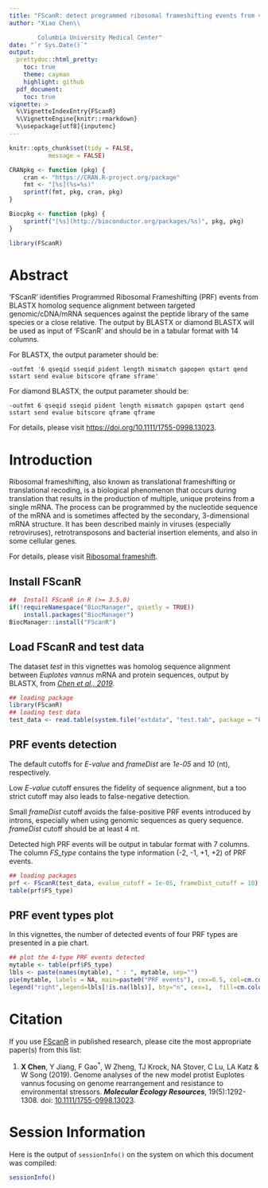 ```yaml
---
title: "FScanR: detect programmed ribosomal frameshifting events from various genomes"
author: "Xiao Chen\\

        Columbia University Medical Center"
date: "`r Sys.Date()`"
output:
  prettydoc::html_pretty:
    toc: true
    theme: cayman
    highlight: github
  pdf_document:
    toc: true
vignette: >
  %\VignetteIndexEntry{FScanR}
  %\VignetteEngine{knitr::rmarkdown}
  %\usepackage[utf8]{inputenc}
---
```


```r
knitr::opts_chunk$set(tidy = FALSE,
		   message = FALSE)
```


```r
CRANpkg <- function (pkg) {
    cran <- "https://CRAN.R-project.org/package"
    fmt <- "[%s](%s=%s)"
    sprintf(fmt, pkg, cran, pkg)
}

Biocpkg <- function (pkg) {
    sprintf("[%s](http://bioconductor.org/packages/%s)", pkg, pkg)
}

```

```r
library(FScanR)
```

# Abstract

'FScanR' identifies Programmed Ribosomal Frameshifting (PRF) events from BLASTX homolog sequence alignment 
between targeted genomic/cDNA/mRNA sequences against the peptide library of the same species or a close relative. 
The output by BLASTX or diamond BLASTX will be used as input of 'FScanR' and should be in a tabular format with 14 columns. 

For BLASTX, the output parameter should be: 

	-outfmt '6 qseqid sseqid pident length mismatch gapopen qstart qend sstart send evalue bitscore qframe sframe'

For diamond BLASTX, the output parameter should be: 

	-outfmt 6 qseqid sseqid pident length mismatch gapopen qstart qend sstart send evalue bitscore qframe qframe

For details, please visit <https://doi.org/10.1111/1755-0998.13023>.


# Introduction

Ribosomal frameshifting, also known as translational frameshifting or translational recoding, is a biological phenomenon 
that occurs during translation that results in the production of multiple, unique proteins from a single mRNA. 
The process can be programmed by the nucleotide sequence of the mRNA and is sometimes affected by the secondary, 3-dimensional mRNA structure.
It has been described mainly in viruses (especially retroviruses), retrotransposons and bacterial insertion elements, and also in some cellular genes.

For details, please visit [Ribosomal frameshift](https://en.wikipedia.org/wiki/Ribosomal_frameshift).


## Install FScanR
```r
##  Install FScanR in R (>= 3.5.0)
if(!requireNamespace("BiocManager", quietly = TRUE))
    install.packages("BiocManager")
BiocManager::install("FScanR")
```

## Load FScanR and test data

The dataset _test_ in this vignettes was homolog sequence alignment between _Euplotes vannus_ mRNA and protein sequences, 
output by BLASTX, from [_Chen et al., 2019_](https://doi.org/10.1111/1755-0998.13023).

```r
## loading package
library(FScanR)
## loading test data
test_data <- read.table(system.file("extdata", "test.tab", package = "FScanR"), header=T, sep="\t")
```

## PRF events detection

The default cutoffs for _E-value_ and _frameDist_ are _1e-05_ and _10_ (nt), respectively.

Low _E-value_ cutoff ensures the fidelity of sequence alignment, but a too strict cutoff 
may also leads to false-negative detection.

Small _frameDist_ cutoff avoids the false-positive PRF events introduced by introns, 
especially when using genomic sequences as query sequence. _frameDist_ cutoff should be 
at least 4 nt.

Detected high PRF events will be output in tabular format with 7 columns. 
The column _FS_type_ contains the type information (-2, -1, +1, +2) of PRF events.

```r
## loading packages
prf <- FScanR(test_data, evalue_cutoff = 1e-05, frameDist_cutoff = 10)
table(prf$FS_type)
```

## PRF event types plot

In this vignettes, the number of detected events of four PRF types are presented in a pie chart.

```r
## plot the 4-type PRF events detected
mytable <- table(prf$FS_type)
lbls <- paste(names(mytable), " : ", mytable, sep="")
pie(mytable, labels = NA, main=paste0("PRF events"), cex=0.5, col=cm.colors(length(mytable)))
legend("right",legend=lbls[!is.na(lbls)], bty="n", cex=1,  fill=cm.colors(length(mytable))[!is.na(lbls)])
```

# Citation

If you use [FScanR](https://github.com/seanchen607/FScanR) in published research, 
please cite the most appropriate paper(s) from this list:

1.  **X Chen**, Y Jiang, F Gao<sup>\*</sup>, W Zheng, TJ Krock, NA Stover, C Lu, LA Katz & W Song (2019). 
    Genome analyses of the new model protist Euplotes vannus focusing on genome rearrangement and resistance 
    to environmental stressors. ***Molecular Ecology Resources***, 19(5):1292-1308. doi:
    [10.1111/1755-0998.13023](https://doi.org/10.1111/1755-0998.13023).

# Session Information

Here is the output of `sessionInfo()` on the system on which this document was compiled:

```r
sessionInfo()
```
